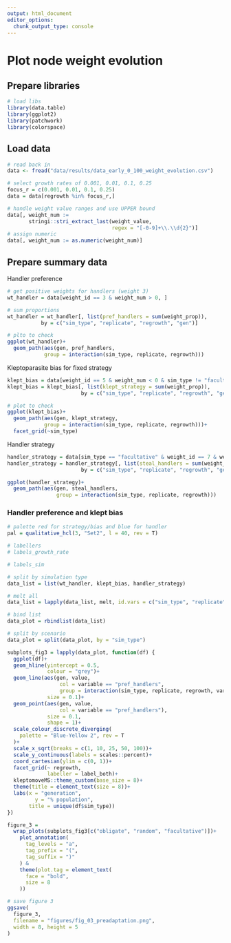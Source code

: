 ```yaml
---
output: html_document
editor_options: 
  chunk_output_type: console
---
```

  
# Plot node weight evolution

## Prepare libraries

```r
# load libs
library(data.table)
library(ggplot2)
library(patchwork)
library(colorspace)
```

## Load data

```r
# read back in
data <- fread("data/results/data_early_0_100_weight_evolution.csv")

# select growth rates of 0.001, 0.01, 0.1, 0.25
focus_r = c(0.001, 0.01, 0.1, 0.25)
data = data[regrowth %in% focus_r,]

# handle weight value ranges and use UPPER bound
data[, weight_num := 
       stringi::stri_extract_last(weight_value, 
                                  regex = "[-0-9]+\\.\\d{2}")]
# assign numeric
data[, weight_num := as.numeric(weight_num)]
```

## Prepare summary data

Handler preference

```r
# get positive weights for handlers (weight 3)
wt_handler = data[weight_id == 3 & weight_num > 0, ]

# sum proportions
wt_handler = wt_handler[, list(pref_handlers = sum(weight_prop)),
           by = c("sim_type", "replicate", "regrowth", "gen")]
```

```r
# plto to check
ggplot(wt_handler)+
  geom_path(aes(gen, pref_handlers,
            group = interaction(sim_type, replicate, regrowth)))
```

Kleptoparasite bias for fixed strategy

```r
klept_bias = data[weight_id == 5 & weight_num < 0 & sim_type != "facultative", ]
klept_bias = klept_bias[, list(klept_strategy = sum(weight_prop)),
                        by = c("sim_type", "replicate", "regrowth", "gen")]
```

```r
# plot to check
ggplot(klept_bias)+
  geom_path(aes(gen, klept_strategy,
            group = interaction(sim_type, replicate, regrowth)))+
  facet_grid(~sim_type)
```

Handler strategy

```r
handler_strategy = data[sim_type == "facultative" & weight_id == 7 & weight_num < 0,]
handler_strategy = handler_strategy[, list(steal_handlers = sum(weight_prop)),
                        by = c("sim_type", "replicate", "regrowth", "gen")]
```

```r
ggplot(handler_strategy)+
  geom_path(aes(gen, steal_handlers,
                group = interaction(sim_type, replicate, regrowth)))
```

### Handler preference and klept bias

```r
# palette red for strategy/bias and blue for handler 
pal = qualitative_hcl(3, "Set2", l = 40, rev = T)

# labellers
# labels_growth_rate

# labels_sim
```

```r
# split by simulation type
data_list = list(wt_handler, klept_bias, handler_strategy)

# melt all
data_list = lapply(data_list, melt, id.vars = c("sim_type", "replicate", "regrowth", "gen"))

# bind list
data_plot = rbindlist(data_list)

# split by scenario
data_plot = split(data_plot, by = "sim_type")
```


```r
subplots_fig3 = lapply(data_plot, function(df) {
  ggplot(df)+
  geom_hline(yintercept = 0.5,
             colour = "grey")+
  geom_line(aes(gen, value,
                 col = variable == "pref_handlers",
                 group = interaction(sim_type, replicate, regrowth, variable)),
             size = 0.1)+
  geom_point(aes(gen, value,
                 col = variable == "pref_handlers"),
             size = 0.1,
             shape = 1)+
  scale_colour_discrete_diverging(
    palette = "Blue-Yellow 2", rev = T
  )+
  scale_x_sqrt(breaks = c(1, 10, 25, 50, 100))+
  scale_y_continuous(labels = scales::percent)+
  coord_cartesian(ylim = c(0, 1))+
  facet_grid(~ regrowth,
             labeller = label_both)+
  kleptomoveMS::theme_custom(base_size = 8)+
  theme(title = element_text(size = 8))+
  labs(x = "generation",
         y = "% population",
       title = unique(df$sim_type))
})

figure_3 =
  wrap_plots(subplots_fig3[c("obligate", "random", "facultative")])+
    plot_annotation(
      tag_levels = "a",
      tag_prefix = "(",
      tag_suffix = ")"
    ) &
    theme(plot.tag = element_text(
      face = "bold",
      size = 8
    ))
```

```r
# save figure 3
ggsave(
  figure_3,
  filename = "figures/fig_03_preadaptation.png",
  width = 8, height = 5
)
```

